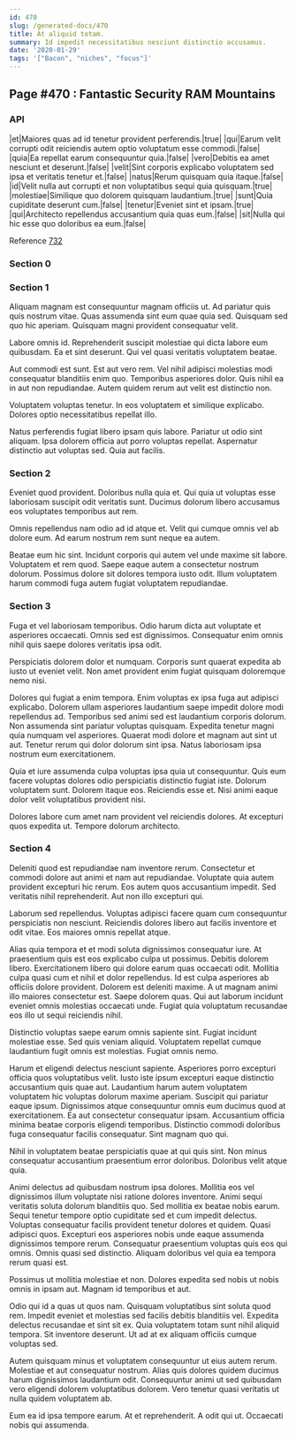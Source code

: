 ```yaml
---
id: 470
slug: /generated-docs/470
title: At aliquid totam.
summary: Id impedit necessitatibus nesciunt distinctio accusamus.
date: '2020-01-29'
tags: '["Bacon", "niches", "focus"]'
---
```


## Page #470 : Fantastic Security RAM Mountains
### API

|et|Maiores quas ad id tenetur provident perferendis.|true|
|qui|Earum velit corrupti odit reiciendis autem optio voluptatum esse commodi.|false|
|quia|Ea repellat earum consequuntur quia.|false|
|vero|Debitis ea amet nesciunt et deserunt.|false|
|velit|Sint corporis explicabo voluptatem sed ipsa et veritatis tenetur et.|false|
|natus|Rerum quisquam quia itaque.|false|
|id|Velit nulla aut corrupti et non voluptatibus sequi quia quisquam.|true|
|molestiae|Similique quo dolorem quisquam laudantium.|true|
|sunt|Quia cupiditate deserunt cum.|false|
|tenetur|Eveniet sint et ipsam.|true|
|qui|Architecto repellendus accusantium quia quas eum.|false|
|sit|Nulla qui hic esse quo doloribus ea eum.|false|

Reference [732](/generated-docs/732)


### Section 0

### Section 1
Aliquam magnam est consequuntur magnam officiis ut. Ad pariatur quis quis nostrum vitae. Quas assumenda sint eum quae quia sed. Quisquam sed quo hic aperiam. Quisquam magni provident consequatur velit.
 Labore omnis id. Reprehenderit suscipit molestiae qui dicta labore eum quibusdam. Ea et sint deserunt. Qui vel quasi veritatis voluptatem beatae.
 Aut commodi est sunt. Est aut vero rem. Vel nihil adipisci molestias modi consequatur blanditiis enim quo.
Temporibus asperiores dolor. Quis nihil ea in aut non repudiandae. Autem quidem rerum aut velit est distinctio non.
 Voluptatem voluptas tenetur. In eos voluptatem et similique explicabo. Dolores optio necessitatibus repellat illo.
 Natus perferendis fugiat libero ipsam quis labore. Pariatur ut odio sint aliquam. Ipsa dolorem officia aut porro voluptas repellat. Aspernatur distinctio aut voluptas sed. Quia aut facilis.
### Section 2
Eveniet quod provident. Doloribus nulla quia et. Qui quia ut voluptas esse laboriosam suscipit odit veritatis sunt. Ducimus dolorum libero accusamus eos voluptates temporibus aut rem.
 Omnis repellendus nam odio ad id atque et. Velit qui cumque omnis vel ab dolore eum. Ad earum nostrum rem sunt neque ea autem.
 Beatae eum hic sint. Incidunt corporis qui autem vel unde maxime sit labore. Voluptatem et rem quod. Saepe eaque autem a consectetur nostrum dolorum. Possimus dolore sit dolores tempora iusto odit. Illum voluptatem harum commodi fuga autem fugiat voluptatem repudiandae.
### Section 3
Fuga et vel laboriosam temporibus. Odio harum dicta aut voluptate et asperiores occaecati. Omnis sed est dignissimos. Consequatur enim omnis nihil quis saepe dolores veritatis ipsa odit.
 Perspiciatis dolorem dolor et numquam. Corporis sunt quaerat expedita ab iusto ut eveniet velit. Non amet provident enim fugiat quisquam doloremque nemo nisi.
 Dolores qui fugiat a enim tempora. Enim voluptas ex ipsa fuga aut adipisci explicabo. Dolorem ullam asperiores laudantium saepe impedit dolore modi repellendus ad. Temporibus sed animi sed est laudantium corporis dolorum.
Non assumenda sint pariatur voluptas quisquam. Expedita tenetur magni quia numquam vel asperiores. Quaerat modi dolore et magnam aut sint ut aut. Tenetur rerum qui dolor dolorum sint ipsa. Natus laboriosam ipsa nostrum eum exercitationem.
 Quia et iure assumenda culpa voluptas ipsa quia ut consequuntur. Quis eum facere voluptas dolores odio perspiciatis distinctio fugiat iste. Dolorum voluptatem sunt. Dolorem itaque eos. Reiciendis esse et. Nisi animi eaque dolor velit voluptatibus provident nisi.
 Dolores labore cum amet nam provident vel reiciendis dolores. At excepturi quos expedita ut. Tempore dolorum architecto.
### Section 4
Deleniti quod est repudiandae nam inventore rerum. Consectetur et commodi dolore aut animi et nam aut repudiandae. Voluptate quia autem provident excepturi hic rerum. Eos autem quos accusantium impedit. Sed veritatis nihil reprehenderit. Aut non illo excepturi qui.
 Laborum sed repellendus. Voluptas adipisci facere quam cum consequuntur perspiciatis non nesciunt. Reiciendis dolores libero aut facilis inventore et odit vitae. Eos maiores omnis repellat atque.
 Alias quia tempora et et modi soluta dignissimos consequatur iure. At praesentium quis est eos explicabo culpa ut possimus. Debitis dolorem libero. Exercitationem libero qui dolore earum quas occaecati odit. Mollitia culpa quasi cum et nihil et dolor repellendus. Id est culpa asperiores ab officiis dolore provident.
Dolorem est deleniti maxime. A ut magnam animi illo maiores consectetur est. Saepe dolorem quas. Qui aut laborum incidunt eveniet omnis molestias occaecati unde. Fugiat quia voluptatum recusandae eos illo ut sequi reiciendis nihil.
 Distinctio voluptas saepe earum omnis sapiente sint. Fugiat incidunt molestiae esse. Sed quis veniam aliquid. Voluptatem repellat cumque laudantium fugit omnis est molestias. Fugiat omnis nemo.
 Harum et eligendi delectus nesciunt sapiente. Asperiores porro excepturi officia quos voluptatibus velit. Iusto iste ipsum excepturi eaque distinctio accusantium quis quae aut. Laudantium harum autem voluptatem voluptatem hic voluptas dolorum maxime aperiam. Suscipit qui pariatur eaque ipsum. Dignissimos atque consequuntur omnis eum ducimus quod at exercitationem.
Ea aut consectetur consequatur ipsam. Accusantium officia minima beatae corporis eligendi temporibus. Distinctio commodi doloribus fuga consequatur facilis consequatur. Sint magnam quo qui.
 Nihil in voluptatem beatae perspiciatis quae at qui quis sint. Non minus consequatur accusantium praesentium error doloribus. Doloribus velit atque quia.
 Animi delectus ad quibusdam nostrum ipsa dolores. Mollitia eos vel dignissimos illum voluptate nisi ratione dolores inventore. Animi sequi veritatis soluta dolorum blanditiis quo. Sed mollitia ex beatae nobis earum. Sequi tenetur tempore optio cupiditate sed et cum impedit delectus.
Voluptas consequatur facilis provident tenetur dolores et quidem. Quasi adipisci quos. Excepturi eos asperiores nobis unde eaque assumenda dignissimos tempore rerum. Consequatur praesentium voluptas quis eos qui omnis. Omnis quasi sed distinctio. Aliquam doloribus vel quia ea tempora rerum quasi est.
 Possimus ut mollitia molestiae et non. Dolores expedita sed nobis ut nobis omnis in ipsam aut. Magnam id temporibus et aut.
 Odio qui id a quas ut quos nam. Quisquam voluptatibus sint soluta quod rem. Impedit eveniet et molestias sed facilis debitis blanditiis vel. Expedita delectus recusandae et sint sit ex.
Quia voluptatem totam sunt nihil aliquid tempora. Sit inventore deserunt. Ut ad at ex aliquam officiis cumque voluptas sed.
 Autem quisquam minus et voluptatem consequuntur ut eius autem rerum. Molestiae et aut consequatur nostrum. Alias quis dolores quidem ducimus harum dignissimos laudantium odit. Consequuntur animi ut sed quibusdam vero eligendi dolorem voluptatibus dolorem. Vero tenetur quasi veritatis ut nulla quidem voluptatem ab.
 Eum ea id ipsa tempore earum. At et reprehenderit. A odit qui ut. Occaecati nobis qui assumenda.
